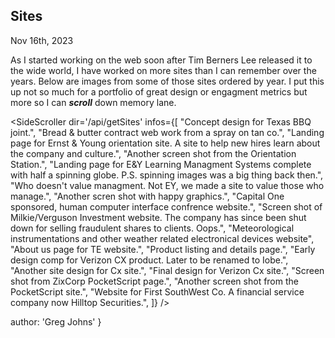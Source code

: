 
## Sites
<time>Nov 16th, 2023</time>

As I started working on the web soon after Tim Berners Lee released it to the wide world, I have worked on more sites than I can remember over the years. Below are images from some of those sites ordered by year. I put this up not so much for a portfolio of great design or engagment metrics but more so I can ***scroll*** down memory lane.

<SideScroller 
  dir='/api/getSites'
  infos={[
    "Concept design for Texas BBQ joint.",
    "Bread & butter contract web work from a spray on tan co.",
    "Landing page for Ernst & Young orientation site. A site to help new hires learn about the company and culture.",
    "Another screen shot from the Orientation Station.",
    "Landing page for E&Y Learning Managment Systems complete with half a spinning globe. P.S. spinning images was a big thing back then.",
    "Who doesn't value managment. Not EY, we made a site to value those who manage.",
    "Another scren shot with happy graphics.",
    "Capital One sponsored, human computer interface confrence website.",
    "Screen shot of Milkie/Verguson Investment website. The company has since been shut down for selling fraudulent shares to clients. Oops.",
    "Meteorological instrumentations and other weather related electronical devices website",
    "About us page for TE website.",
    "Product listing and details page.",
    "Early design comp for Verizon CX product. Later to be renamed to Iobe.",
    "Another site design for Cx site.",
    "Final design for Verizon Cx site.",
    "Screen shot from ZixCorp PocketScript page.",
    "Another screen shot from the PocketScript site.",
    "Website for First SouthWest Co. A financial service company now Hilltop Securities.",
  ]}
/>

  author: 'Greg Johns'
}

